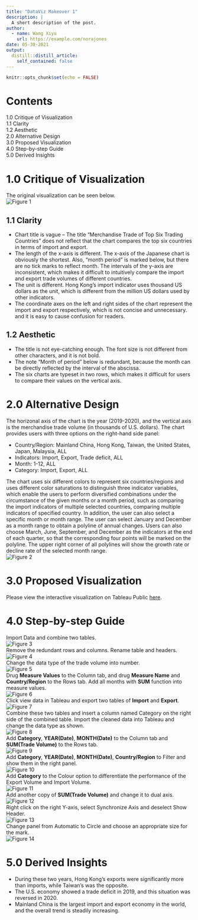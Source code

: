 ```yaml
---
title: "DataViz Makeover 1"
description: |
  A short description of the post.
author:
  - name: Wang Xiyu
    url: https://example.com/norajones
date: 05-30-2021
output:
  distill::distill_article:
    self_contained: false
---
```



```r
knitr::opts_chunk$set(echo = FALSE)
```

# Contents  
1.0 Critique of Visualization  
1.1 Clarity  
1.2 Aesthetic  
2.0 Alternative Design  
3.0 Proposed Visualization  
4.0 Step-by-step Guide  
5.0 Derived Insights  

# 1.0	 Critique of Visualization#
The original visualization can be seen below.  
![Figure 1](img/Picture1.jpg)

## 1.1 Clarity
* Chart title is vague – The title “Merchandise Trade of Top Six Trading Countries” does not reflect that the chart compares the top six countries in terms of import and export. 
* The length of the x-axis is different. The x-axis of the Japanese chart is obviously the shortest. Also, "month period" is marked below, but there are no tick marks to reflect month. The intervals of the y-axis are inconsistent, which makes it difficult to intuitively compare the import and export trade volumes of different countries.
* The unit is different. Hong Kong’s import indicator uses thousand US dollars as the unit, which is different from the million US dollars used by other indicators.
* The coordinate axes on the left and right sides of the chart represent the import and export respectively, which is not concise and unnecessary. and it is easy to cause confusion for readers.

## 1.2 Aesthetic
* The title is not eye-catching enough. The font size is not different from other characters, and it is not bold.
* The note "Month of period" below is redundant, because the month can be directly reflected by the interval of the abscissa.
* The six charts are typeset in two rows, which makes it difficult for users to compare their values on the vertical axis.

# 2.0 Alternative Design
The horizonal axis of the chart is the year (2019-2020), and the vertical axis is the merchandise trade volume (in thousands of U.S. dollars). The chart provides users with three options on the right-hand side panel:

* Country/Region: Mainland China, Hong Kong, Taiwan, the United States, Japan, Malaysia, ALL  
* Indicators: Import, Export, Trade deficit, ALL  
* Month: 1-12, ALL  
* Category: Import, Export, ALL  

The chart uses six different colors to represent six countries/regions and uses different color saturations to distinguish three indicator variables, which enable the users to perform diversified combinations under the circumstance of the given months or a month period, such as comparing the import indicators of multiple selected countries, comparing multiple indicators of specified country.
In addition, the user can also select a specific month or month range. The user can select January and December as a month range to obtain a polyline of annual changes. Users can also choose March, June, September, and December as the indicators at the end of each quarter, so that the corresponding four points will be marked on the polyline. The upper right corner of all polylines will show the growth rate or decline rate of the selected month range.  
![Figure 2](img/Picture2.jpg)

# 3.0 Proposed Visualization
Please view the interactive visualization on Tableau Public [here](https://public.tableau.com/app/profile/wang.xiyu/viz/Book2_16223555629660/Sheet1).

# 4.0 Step-by-step Guide
Import Data and combine two tables.  
![Figure 3](img/Picture3.jpg)  
Remove the redundant rows and columns. Rename table and headers.  
![Figure 4](img/Picture4.jpg)  
Change the data type of the trade volume into number.  
![Figure 5](img/Picture5.jpg)  
Drug **Measure Values** to the Column tab, and drug **Measure Name** and **Country/Region** to the Rows tab. Add all months with **SUM** function into measure values.  
![Figure 6](img/Picture6.jpg)  
Click view data in Tableau and export two tables of **Import** and **Export**.  
![Figure 7](img/Picture7.jpg)  
Combine these two tables and insert a column named Category on the right side of the combined table. Import the cleaned data into Tableau and change the data type as shown.  
![Figure 8](img/Picture8.jpg)  
Add **Category**, **YEAR(Date)**, **MONTH(Date)** to the Column tab and **SUM(Trade Volume)** to the Rows tab.  
![Figure 9](img/Picture9.jpg)  
Add **Category**, **YEAR(Date)**, **MONTH(Date)**, **Country/Region** to Filter and show them in the right panel.  
![Figure 10](img/Picture10.jpg)  
Add **Category** to the Colour option to differentiate the performance of the Export Volume and Import Volume.  
![Figure 11](img/Picture11.jpg)  
Add another copy of **SUM(Trade Volume)** and change it to dual axis.  
![Figure 12](img/Picture12.jpg)  
Right click on the right Y-axis, select Synchronize Axis and deselect Show Header.  
![Figure 13](img/Picture13.jpg)  
Change panel from Automatic to Circle and choose an appropriate size for the mark.  
![Figure 14](img/Picture14.jpg)  
 
# 5.0 Derived Insights
* During these two years, Hong Kong’s exports were significantly more than imports, while Taiwan’s was the opposite.
* The U.S. economy showed a trade deficit in 2019, and this situation was reversed in 2020.
* Mainland China is the largest import and export economy in the world, and the overall trend is steadily increasing.